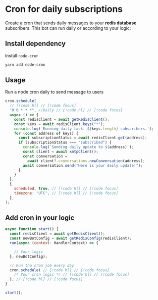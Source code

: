 # Cron for daily subscriptions

Create a cron that sends daily messages to your **redis database** subscribers. This bot can run daily or according to your logic:

## Install dependency

Install `node-cron`

```bash
yarn add node-cron
```

## Usage

Run a node cron daily to send message to users

```jsx [src/index.ts]
cron.schedule(
  // [!code hl] // [!code focus]
  "0 0 * * *", //Daily // [!code hl] // [!code focus]
  async () => {
    const redisClient = await getRedisClient();
    const keys = await redisClient.keys("*");
    console.log(`Running daily task. ${keys.length} subscribers.`);
    for (const address of keys) {
      const subscriptionStatus = await redisClient.get(address);
      if (subscriptionStatus === "subscribed") {
        console.log(`Sending daily update to ${address}`);
        const client = await xmtpClient();
        const conversation =
          await client?.conversations.newConversation(address);
        await conversation.send("Here is your daily update!");
      }
    }
  },
  {
    scheduled: true, // [!code hl] // [!code focus]
    timezone: "UTC", // [!code hl] // [!code focus]
  },
);
```

## Add cron in your logic

```jsx [src/index.ts]
async function start() {
  const redisClient = await getRedisClient();
  const newBotConfig = await getRedisConfig(redisClient);
  run(async (context: HandlerContext) => {

    // Your logic
  }, newBotConfig);

  // Run the cron job every day
  cron.schedule( // [!code hl] // [!code focus]
    /* Your cron logic */ // [!code hl] // [!code focus]
  ); // [!code hl] // [!code focus]
}

start();
```
